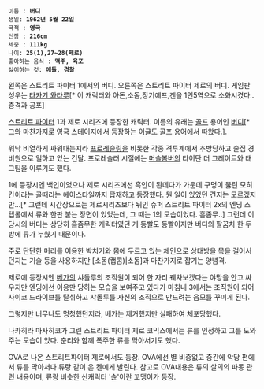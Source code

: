 {{{#!html
<img src = http://images3.wikia.nocookie.net/__cb20090302001355/capcomdatabase/images/thumb/4/46/Birdie.png/150px-Birdie.png> <img src =http://images1.wikia.nocookie.net/__cb20110109034434/capcomdatabase/images/thumb/5/59/SFAlphaBirdie.png/198px-SFAlphaBirdie.png>}}}

 이름 : '''버디'''
 생일: '''1962년 5월 22일'''
 국적 : '''영국'''
 신장 : '''216cm'''
 체중 : '''111kg'''
 나이: '''25(1),27~28(제로)'''
 좋아하는 음식 : '''맥주, 육포'''
 싫어하는 것: '''애들, 경찰'''
왼쪽은 스트리트 파이터 1에서의 버디. 오른쪽은 스트리트 파이터 제로의 버디. 게임판 성우는 [[타카기 와타루]][* 이 캐릭터와 아돈,소돔,장기에프,겐을 1인5역으로 소화시켰다..충격과 공포]


[[스트리트 파이터]] 1과 제로 시리즈에 등장한 캐릭터. 이름의 유래는 [[골프]] 용어인 [[버디]][* 그와 마찬가지로 영국 스테이지에서 등장하는 [[이글]]도 골프 용어에서 따왔다.].

워낙 비열하게 싸워대는지라 [[프로레슬링]]을 비롯한 각종 격투계에서 추방당하고 술집 경비원으로 일하고 있는 건달. 프로레슬러 시절에는 [[머슬봄버]]의 타이탄 더 그레이트와 태그팀을 이루기도 했다.

1에 등장시엔 백인이었으나 제로 시리즈에선 흑인이 된데다가 가운데 구멍이 뚫린 모히칸이라는 골때리는 헤어스타일까지 탑재하고 등장했다. 뭔 일이 있었던 건지는 모르겠지만...[* 그런데 시간상으로는 제로시리즈보다 뒤인 슈퍼 스트리트 파이터 2x의 엔딩 스텝롤에서 류와 한판 붙는 장면이 있었는데, 그 때는 1의 모습이었다. 흠좀무..] 그런데 이 당시의 버디는 상당히 흠좀무한 캐릭터였던 게 등빨도 등빨이지만 버디의 팔꿈치 한 두방에 류가 누웠기 때문이다.

주로 단단한 머리를 이용한 박치기와 몸에 두르고 있는 체인으로 상대방을 목을 걸어서 던지는 기술 등을 사용하지만 [소돔(캡콤)|소돔]과 마찬가지로 잡기는 양념격.

제로에 등장시엔 [[베가]]의 샤돌루의 조직원이 되어 한 자리 꿰차보겠다는 야망을 안고 싸우지만 엔딩에선 이용만 당하는 모습을 보여주고 있다가 마침내 3에서는 조직원이 되어 사이코 드라이브를 탈취하고 샤돌루를 자신의 조직으로 만드려는 음모를 꾸미게 된다.

그렇지만 너무나도 멍청했던지라, 베가는 제거했지만 실패하여 체포당했다.

나카히라 마사히코가 그린 스트리트 파이터 제로 코믹스에서는 류를 인정하고 그를 도와주는 모습이 있다. 춘리와 함께 폭주한 류를 막아서기도 했다.

OVA로 나온 스트리트파이터 제로에서도 등장. OVA에선 별 비중없고 중간에 악당 편에서 류를 막아서다 류랑 같이 온 켄에게 발린다. 참고로 OVA내용은 류의 살의의 파동 관련 내용이며, 류랑 비슷한 신캐릭터 '슌'이란 꼬맹이가 등장.

